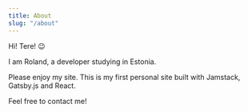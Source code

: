 ```yaml
---
title: About
slug: "/about"
---
```


Hi! Tere! 😉

I am Roland, a developer studying in Estonia.

Please enjoy my site. This is my first personal site built with Jamstack, Gatsby.js and React.

Feel free to contact me!
